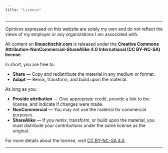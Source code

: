 ```yaml
---
title: "Licence"
---
```


---

Opinions expressed on this website are solely my own and do not reflect the views of my employer or any organizations I am associated with.

All content on **linuschirchir.com** is released under the **Creative Commons Attribution-NonCommercial-ShareAlike 4.0 International (CC BY-NC-SA) license**.

In short, you are free to:

- **Share** — Copy and redistribute the material in any medium or format.
- **Adapt** — Remix, transform, and build upon the material.

As long as you:

- **Provide attribution** — Give appropriate credit, provide a link to the license, and indicate if changes were made.
- **NonCommercial** — You may not use the material for commercial purposes.
- **ShareAlike** — If you remix, transform, or build upon the material, you must distribute your contributions under the same license as the original.

For more details about the license, visit [CC BY-NC-SA 4.0](https://creativecommons.org/licenses/by-nc-sa/4.0/).

---